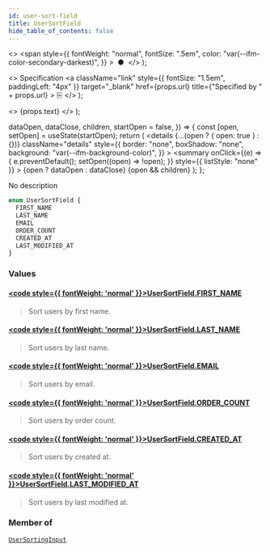 ```yaml
---
id: user-sort-field
title: UserSortField
hide_table_of_contents: false
---
```


  <>
    <span
      style={{
        fontWeight: "normal",
        fontSize: ".5em",
        color: "var(--ifm-color-secondary-darkest)",
      }}
    >
      &nbsp;●&nbsp;
    </span>
  </>
);

  <>
    Specification
    <a
      className="link"
      style={{ fontSize: "1.5em", paddingLeft: "4px" }}
      target="\_blank"
      href={props.url}
      title={"Specified by " + props.url}
    >
      ⎘
    </a>
  </>
);

  <>
    <span className={props.class}>{props.text}</span>
  </>
);


  dataOpen,
  dataClose,
  children,
  startOpen = false,
}) => {
  const [open, setOpen] = useState(startOpen);
  return (
    <details
      {...(open ? { open: true } : {})}
      className="details"
      style={{
        border: "none",
        boxShadow: "none",
        background: "var(--ifm-background-color)",
      }}
    >
      <summary
        onClick={(e) => {
          e.preventDefault();
          setOpen((open) => !open);
        }}
        style={{ listStyle: "none" }}
      >
        {open ? dataOpen : dataClose}
      </summary>
      {open && children}
    </details>
  );
};

No description

```graphql
enum UserSortField {
  FIRST_NAME
  LAST_NAME
  EMAIL
  ORDER_COUNT
  CREATED_AT
  LAST_MODIFIED_AT
}
```

### Values

#### [<code style={{ fontWeight: 'normal' }}>UserSortField.<b>FIRST_NAME</b></code>](#)

> Sort users by first name.

#### [<code style={{ fontWeight: 'normal' }}>UserSortField.<b>LAST_NAME</b></code>](#)

> Sort users by last name.

#### [<code style={{ fontWeight: 'normal' }}>UserSortField.<b>EMAIL</b></code>](#)

> Sort users by email.

#### [<code style={{ fontWeight: 'normal' }}>UserSortField.<b>ORDER_COUNT</b></code>](#)

> Sort users by order count.

#### [<code style={{ fontWeight: 'normal' }}>UserSortField.<b>CREATED_AT</b></code>](#)

> Sort users by created at.

#### [<code style={{ fontWeight: 'normal' }}>UserSortField.<b>LAST_MODIFIED_AT</b></code>](#)

> Sort users by last modified at.

### Member of

[`UserSortingInput`](../../../api-reference/users/inputs/user-sorting-input) <Badge class="badge badge--secondary" text="input"/>
